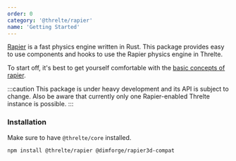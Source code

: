 ```yaml
---
order: 0
category: '@threlte/rapier'
name: 'Getting Started'
---
```


[Rapier](https://rapier.rs/) is a fast physics engine written in Rust. This package provides easy to use components and hooks to use the Rapier physics engine in Threlte.

To start off, it's best to get yourself comfortable with the [basic concepts of rapier](https://rapier.rs/docs/).

:::caution
This package is under heavy development and its API is subject to change. Also be aware that
currently only one Rapier-enabled Threlte instance is possible.
:::

### Installation

Make sure to have `@threlte/core` installed.

```bash copy
npm install @threlte/rapier @dimforge/rapier3d-compat
```
